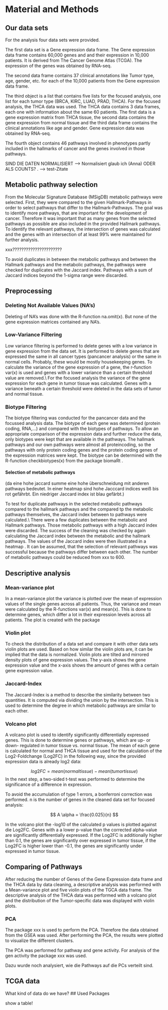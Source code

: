 # Material and Methods

## Our data sets

For the analysis four data sets were provided.

The first data set is a Gene expression data frame. The Gene expression data frame contains 60,000 genes and and their expression in 10,000 patients. It is derived from The Cancer Genome Atlas (TCGA). The expression of the genes was obtained by RNA-seq. 

The second data frame contains 37 clinical annotations like Tumor type, age, gender, etc. for each of the 10,000 patients from the Gene expression data frame.

The third object is a list that contains five lists for the focused analysis, one list for each tumor type (BRCA, KIRC, LUAD, PRAD, THCA). For the focused analysis, the THCA data was used. The THCA data contains 3 data frames, each one with information about the same 60 patients. The first data is a gene expression matrix from THCA tissue, the second data contains the gene expression from normal tissue and the third data frame contains the clinical annotations like age and gender. Gene expression data was obtained by RNA-seq.

The fourth object contains 46 pathways involved in phenotypes partly included in the hallmarks of cancer and the genes involved in those pathways.

SIND DIE DATEN NORMALISIERT --> Normalisiert glaub ich (Anna) ODER ALS COUNTS?\ref{RNAseq} \cite{RNAseq}. --> test-Zitate

## Metabolic pathway selection

From the Molecular Signature Database (MSigDB) \cite{xxx} metabolic pathways were selected. First, they were compared to the given Hallmark-Pathways in order to select pathways that differ to the Hallmark-Pathways. The goal was to identify more pathways, that are important for the development of cancer. Therefore it was important that as many genes from the selected pathways as possible are also included in the provided Hallmark pathways. To identify the relevant pathways, the intersection of genes was calculated and the genes with an intersection of at least 99% were maintained for further analysis. 

xxx??????????????????????

To avoid duplicates in between the metabolic pathways and between the Hallmark pathways and the metabolic pathways, the pathways were checked for duplicates with the Jaccard index. Pathways with a sum of Jaccard indices beyond the 1-sigma range were discarded.

## Preprocessing

### Deleting Not Available Values (NA's)

Deleting of NA's was done with the R-function na.omit(x). But none of the gene expression matrices contained any NA's.

### Low-Variance Filtering

Low variance filtering is performed to delete genes with a low variance in gene expression from the data set.
It is performed to delete genes that are expressed the same in all cancer types (pancancer analysis) or the same in normal cells. Probably, these would be mostly housekeeping genes.
To calculate the variance of the gene expression of a gene, the r-function var(x) is used and genes with a lower variance than a certain threshold value are removed.\\
For the focused analysis the variance of the gene expression for each gene in tumor tissue was calculated. Genes with a variance beneath a certain threshold were deleted in the data sets of tumor and normal tissue.

### Biotype Filtering

The biotype filtering was conducted for the pancancer data and the focussed analysis data. The biotype of each gene was determined (protein coding, RNA,...) and compared with the biotypes of pathways. To allow an appropriate comparison of the expression data and further reduce the data, only biotypes were kept that are available in the pathways. The hallmark pathways and our own pathways were almost all proteincoding, so the pathways with only protein coding genes and the protein coding genes of the expression matrices were kept. The biotype can be determined with the R-function checkbiotypes(x) from the package biomaRt \ref{biomaRt}.

#### Selection of metabolic pathways

(da eine hohe jaccard summe eine hohe überschneidung mit anderen pathways bedeutet. In einer heatmap sind hohe Jacccard indices weiß bis rot gefährbt. Ein niedriger Jaccard index ist blau gefärbt.)

To test for duplicate pathways in the selected metabolic pathways compared to the hallmark pathways and the compared tp the metabolic pathways themselves, the Jaccard index between to pathways were calculated.\\
There were a few duplicates between the metabolic and Hallmark pathways. Those metabolic pathways with a high Jaccard index were discarded. The success of the cleaning was checked by again calculating the Jaccard index between the metabolic and the hallmark pathways. The values of the Jaccard index were then illustrated in a heatmap \ref{xxxfigure heatmap}. It can be assumed, that the selection of relevant pathways was successful because the pathways differ between each other. The number of metabolic pathways could be reduced from xxx to 600.

## Descriptive analysis

### Mean-variance plot

In a mean-variance plot the variance is plotted over the mean of expression values of the single genes across all patients. Thus, the variance and mean were calculated by the R-functions var(x) and mean(x). This is done to determine genes, which differ a lot in their expression levels across all patients. The plot is created with the package \ref{ggplot2}

### Violin plot

To check the distribution of a data set and compare it with other data sets violin plots are used. Based on how similar the violin plots are, it can be implied that the data is normalized. Violin plots are tilted and mirrored density plots of gene expression values. The y-axis shows the gene expression value and the x-axis shows the amount of genes with a certain gene expression value.

### Jaccard-Index

The Jaccard-Index is a method to describe the similarity between two quantities. It is computed via dividing the union by the intersection. This is used to determine the degree in which metabolic pathways are similar to each other. 

### Volcano plot

A volcano plot is used to identify significantly differentially expressed genes. This is done to determine genes or pathways, which are up- or down- regulated in tumor tissue vs. normal tissue.  The mean of each gene is calculated for normal and THCA tissue and used for the calculation of the Log2-Foldchange (Log2FC) in the following way, since the provided expression data is already log2 data:

$$
log2FC = mean(normal tissue) - mean(tumor tissue)
$$
In the next step, a two-sided t-test was performed to determine the significance of a difference in expression.

To avoid the accumulation of type 1 errors, a bonferroni correction was performed. n is the number of genes in the cleaned data set for focused analysis:

$$
A \alpha = \frac{0.025}{n}
$$

In the volcano plot the -log10 of the calculated p values is plotted against die Log2FC. Genes with a a lower p-value than the corrected alpha-value are significantly differentially expressed. If the Log2FC is additionally higher than 0.1, the genes are significantly over expressed in tumor tissue, if the Log2FC is higher lower than -0.1, the genes are significantly under expressed in tumor tissue.

## Comparing of Pathways

After reducing the number of Genes of the Gene Expression data frame and the THCA data by data cleaning, a descriptive analysis was performed with a Mean-variance plot and five violin plots of the TGCA data frame. The descriptive analysis of the THCA data was performed with a volcano plot and the distribution of the Tumor-specific data was displayed with violin plots.

### PCA

The package xxx is used to perform the PCA. Therefore the data obtained from the GSEA was used. After performing the PCA, the results were plotted to visualize the different clusters.

The PCA was performed for pathway and gene activity. For analysis of the gen activity the package xxx was used.

Dazu wurde noch analysiert, wie die Pathways auf die PCs verteilt sind.

## TCGA data

What kind of data do we have? ## Used Packages

show a table!
